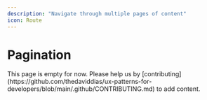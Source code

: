 ```yaml
---
description: "Navigate through multiple pages of content"
icon: Route
---
```



# Pagination

<Callout type="warning">
  This page is empty for now. Please help us by
  [contributing](https://github.com/thedaviddias/ux-patterns-for-developers/blob/main/.github/CONTRIBUTING.md)
  to add content.
</Callout>
